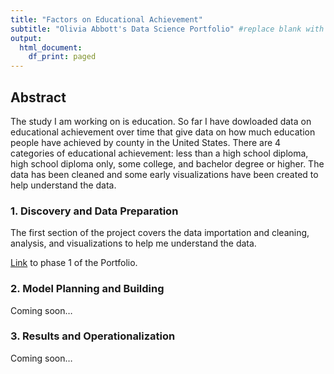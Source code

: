 ```yaml
---
title: "Factors on Educational Achievement"
subtitle: "Olivia Abbott's Data Science Portfolio" #replace blank with your name
output:
  html_document:
    df_print: paged
---
```


## Abstract

The study I am working on is education. So far I have dowloaded data on educational achievement over time that give data on how much education people have achieved by county in the United States.  There are 4 categories of educational achievement: less than a high school diploma, high school diploma only, some college, and bachelor degree or higher. The data has been cleaned and some early visualizations have been created to help understand the data.

### 1. Discovery and Data Preparation

The first section of the project covers the data importation and cleaning, analysis, and visualizations to help me understand the data.

[Link](deliverable1.html) to phase 1 of the Portfolio. 


### 2. Model Planning and Building

Coming soon...

### 3. Results and Operationalization

Coming soon...

